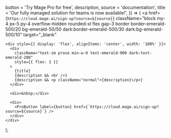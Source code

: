 
  button = 'Try Mage Pro for free',
  description,
  source = 'documentation',
  title = 'Our fully managed solution for teams is now available!',
}) => (
  <a
    href={`https://cloud.mage.ai/sign-up?source=${source}`}
    className="block my-4 px-5 py-4 overflow-hidden rounded-xl flex gap-3 border border-emerald-500/20 bg-emerald-50/50 dark:border-emerald-500/30 dark:bg-emerald-500/10"
    target="_blank"
  >
    <div style={{ display: 'flex', alignItems: 'center', width: '100%' }}>
      <div
        className="text-sm prose min-w-0 text-emerald-900 dark:text-emerald-200"
        style={{ flex: 1 }}
      >
        {title}
        {description && <br />}
        {description && <p className="normal">{description}</p>}
      </div>

      <div>&nbsp;</div>

      <div>
        <ProButton label={button} href={`https://cloud.mage.ai/sign-up?source=${source}`} />
      </div>
    </div>
  </a>
);
